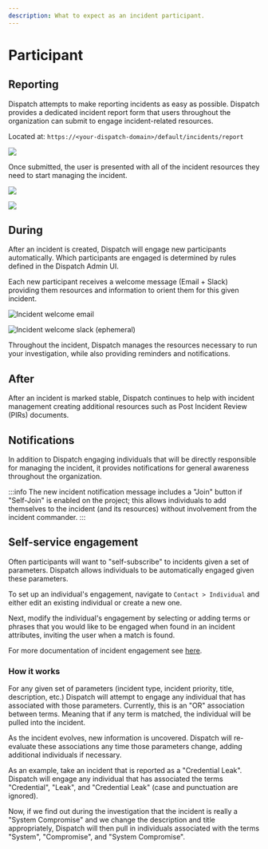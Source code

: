 ```yaml
---
description: What to expect as an incident participant.
---
```


# Participant

## Reporting

Dispatch attempts to make reporting incidents as easy as possible. Dispatch provides a dedicated incident report form that users throughout the organization can submit to engage incident-related resources.

Located at: `https://<your-dispatch-domain>/default/incidents/report`

<div style={{textAlign: 'center'}}>

![](/img/admin-ui-incident-report.png)

</div>

Once submitted, the user is presented with all of the incident resources they need to start managing the incident.

<div style={{textAlign: 'center'}}>

![](/img/admin-ui-incident-report-receipt.png)

</div>

<div style={{textAlign: 'center'}}>

![](/img/admin-ui-incident-report-resources.png)

</div>

## During

After an incident is created, Dispatch will engage new participants automatically. Which participants are engaged is determined by rules defined in the Dispatch Admin UI.

Each new participant receives a welcome message \(Email + Slack\) providing them resources and information to orient them for this given incident.

<div style={{textAlign: 'center'}}>

![Incident welcome email](/img/email-incident-welcome.png)

</div>

<div style={{textAlign: 'center'}}>

![Incident welcome slack (ephemeral)](https://lh4.googleusercontent.com/EgiaPr7p7X-MsmhU7LCNn9BoM0qgqlj-yFBRsxHYGFY6GWSVmYkqNjDzFB-iTNpZBlaxjpVJ_R8HC5jO9gu12ehtIGfT3-7At7lQms-dppkxiFZTyOA8LUQyubCDqLAU23NYwcoQfrw)

</div>

Throughout the incident, Dispatch manages the resources necessary to run your investigation, while also providing reminders and notifications.

## After

After an incident is marked stable, Dispatch continues to help with incident management creating additional resources such as Post Incident Review \(PIRs\) documents.

## Notifications

In addition to Dispatch engaging individuals that will be directly responsible for managing the incident, it provides notifications for general awareness throughout the organization.

:::info
The new incident notification message includes a "Join" button if "Self-Join" is enabled on the project; this allows individuals to add themselves to the incident \(and its resources\) without involvement from the incident commander.
:::

## Self-service engagement

Often participants will want to "self-subscribe" to incidents given a set of parameters. Dispatch allows individuals to be automatically engaged given these parameters.

To set up an individual's engagement, navigate to `Contact > Individual` and either edit an existing individual or create a new one.

Next, modify the individual's engagement by selecting or adding terms or phrases that you would like to be engaged when found in an incident attributes, inviting the user when a match is found.

For more documentation of incident engagement see [here](administration/settings/contact/index.mdx).

### How it works

For any given set of parameters (incident type, incident priority, title, description, etc.) Dispatch will attempt to engage any individual that has associated with those parameters. Currently, this is an "OR" association between terms. Meaning that if any term is matched, the individual will be pulled into the incident.

As the incident evolves, new information is uncovered. Dispatch will re-evaluate these associations any time those parameters change, adding additional individuals if necessary.

As an example, take an incident that is reported as a "Credential Leak". Dispatch will engage any individual that has associated the terms "Credential", "Leak", and "Credential Leak" (case and punctuation are ignored).

Now, if we find out during the investigation that the incident is really a "System Compromise" and we change the description and title appropriately, Dispatch will then pull in individuals associated with the terms "System", "Compromise", and "System Compromise".
